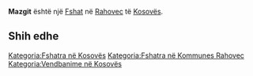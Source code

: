 {{Fshat në Kosovës
 | Emri                = Mazgit
| sqi_N_name = Mazgit
| sqi_N_FULL_NAME_RO = Mazgit
| sqi_N_FULL_NAME_ND_RO = Mazgit
| sqi_N_SORT_NAME_RG = MAZGIT
| sqi_N_FULL_NAME_RG = Mazgit
| sqi_N_FULL_NAME_ND_RG = Mazgit
| srp_N_name = Mazgit
| srp_N_FULL_NAME_RO = Mazgit
| srp_N_FULL_NAME_ND_RO = Mazgit
| srp_N_SORT_NAME_RG = MAZGIT
| srp_N_FULL_NAME_RG = Mazgit
| srp_N_FULL_NAME_ND_RG = Mazgit
| srp_NS_name = Мазгит
| srp_NS_FULL_NAME_RO = Мазгит
| srp_NS_FULL_NAME_ND_RO = Мазгит
| srp_NS_SORT_NAME_RG = МАЗГИТ
| srp_NS_FULL_NAME_RG = Мазгит
| srp_NS_FULL_NAME_ND_RG = Мазгит
| srp_V_name = Donji Mazgit
| srp_V_FULL_NAME_RO = Donji Mazgit
| srp_V_FULL_NAME_ND_RO = Donji Mazgit
| srp_V_SORT_NAME_RG = DONJIMAZGIT
| srp_V_FULL_NAME_RG = Donji Mazgit
| srp_V_FULL_NAME_ND_RG = Donji Mazgit
| srp_VS_name = Доњи Мазгит
| srp_VS_FULL_NAME_RO = Доњи Мазгит
| srp_VS_FULL_NAME_ND_RO = Доњи Мазгит
| srp_VS_SORT_NAME_RG = ДОЊИМАЗГИТ
| srp_VS_FULL_NAME_RG = Доњи Мазгит
| srp_VS_FULL_NAME_ND_RG = Доњи Мазгит
| std_V_name = Mazoit
| std_V_FULL_NAME_RO = Mazoit
| std_V_FULL_NAME_ND_RO = Mazoit
| std_V_SORT_NAME_RG = MAZOIT
| std_V_FULL_NAME_RG = Mazoit
| std_V_FULL_NAME_ND_RG = Mazoit

 | Emri (Rasa dhanore) = 
 | Figura              = 
 | Shteti              = Kosovo
 | Komuna              = Rahovec
 | Kodi postar         = 
 | Sipërfaqja          = 

 | Popullsia           = 

 | Regj. i popullsisë  = 
 | Dend. e popullsisë  = 
 | Faqja zyrtare       = 
 <!--- Koordinatat ----> 
 | Gjerësia            = 42.689374
 | Gjatësia            = 21.09334
 | Lartësia            = 
}}
'''Mazgit''' është një [[Fshat]] në [[Rahovec]] të [[Kosovës]].

<!-- == Gjeografia == -->
<!-- == Historia == -->
<!-- == Demografia == -->
== Shih edhe ==
{{Komuna Rahovec}}
{{Kosovo-Administrata-Cung}}

[[Kategoria:Fshatra në Kosovës]]
[[Kategoria:Fshatra në Kommunes Rahovec]]
[[Kategoria:Vendbanime në Kosovës]]